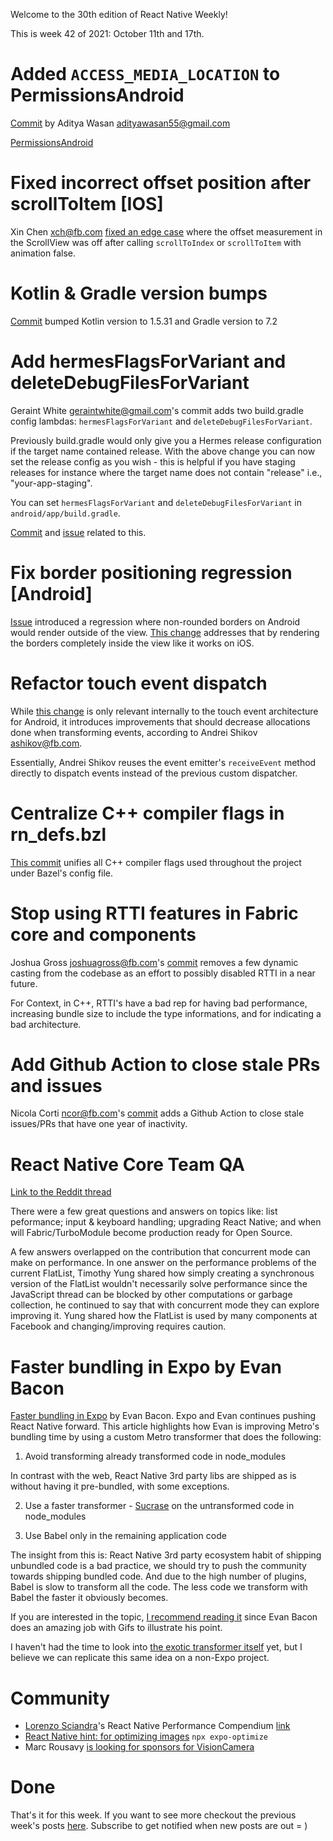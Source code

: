 
Welcome to the 30th edition of React Native Weekly! 


This is week 42 of 2021: October 11th and 17th.

# Added `ACCESS_MEDIA_LOCATION` to PermissionsAndroid 

[Commit](https://github.com/facebook/react-native/commit/79db4835681) by Aditya Wasan <adityawasan55@gmail.com>

[PermissionsAndroid](https://reactnative.dev/docs/permissionsandroid)

# Fixed incorrect offset position after scrollToItem [IOS]

Xin Chen <xch@fb.com> [fixed an edge case](https://github.com/facebook/react-native/commit/55392f65a6a) where the offset measurement in the ScrollView was off after calling `scrollToIndex` or `scrollToItem` with animation false. 


# Kotlin & Gradle version bumps

[Commit](https://github.com/facebook/react-native/commit/9ae33674314) bumped Kotlin version to 1.5.31 and Gradle version to 7.2

# Add hermesFlagsForVariant and deleteDebugFilesForVariant

Geraint White <geraintwhite@gmail.com>'s commit adds two build.gradle config lambdas: `hermesFlagsForVariant` and  `deleteDebugFilesForVariant`.

Previously build.gradle would only give you a Hermes release configuration if the target name contained release. With the above change you can now set the release config as you wish - this is helpful if you have staging releases for instance where the target name does not contain "release" i.e., "your-app-staging".


You can set `hermesFlagsForVariant` and  `deleteDebugFilesForVariant` in `android/app/build.gradle`.

[Commit](https://github.com/facebook/react-native/commit/91adb761cf1) and [issue](https://github.com/facebook/react-native/issues/25601#issuecomment-510856047) related to this.


# Fix border positioning regression [Android]

[Issue](https://github.com/facebook/react-native/issues/29099) introduced a regression where non-rounded borders on Android would render outside of the view. [This change](https://github.com/facebook/react-native/commit/d1a33cd139f) addresses that by rendering the borders completely inside the view like it works on iOS.

# Refactor touch event dispatch

While [this change](https://github.com/facebook/react-native/commit/a2feaeb5f11) is only relevant internally to the touch event architecture for Android, it introduces improvements that should decrease allocations done when transforming events, according to Andrei Shikov <ashikov@fb.com>.

Essentially, Andrei Shikov reuses the event emitter's `receiveEvent` method directly to dispatch events instead of the previous custom dispatcher.


# Centralize C++ compiler flags in rn_defs.bzl

[This commit](https://github.com/facebook/react-native/commit/a75e615a90b) unifies all C++ compiler flags used throughout the project under Bazel's config file.


# Stop using RTTI features in Fabric core and components

Joshua Gross <joshuagross@fb.com>'s [commit](https://github.com/facebook/react-native/commit/6525f9b0828) removes a few dynamic casting from the codebase as an effort to possibly disabled RTTI in a near future.

For Context, in C++, RTTI's have a bad rep for having bad performance, increasing bundle size to include the type informations, and for indicating a bad architecture.

# Add Github Action to close stale PRs and issues

Nicola Corti <ncor@fb.com>'s [commit](https://github.com/facebook/react-native/commit/37efe38e6cb) adds a Github Action to close stale issues/PRs that have one year of inactivity.



# React Native Core Team QA

[Link to the Reddit thread](https://www.reddit.com/r/reactnative/comments/pzdo1r/react_native_team_aua_thursday_oct_14_9am_pt/)

There were a few great questions and answers on topics like: list peformance; input & keyboard handling; upgrading React Native; and when will Fabric/TurboModule become production ready for Open Source.

A few answers overlapped on the contribution that concurrent mode can make on performance. In one answer on the performance problems of the current FlatList, Timothy Yung shared how simply creating a synchronous version of the FlatList wouldn't necessarily solve performance since the JavaScript thread can be blocked by other computations or garbage collection, he continued to say that with concurrent mode they can explore improving it. Yung shared how the FlatList is used by many components at Facebook and changing/improving requires caution. 


# Faster bundling in Expo by Evan Bacon

[Faster bundling in Expo](https://twitter.com/Baconbrix/status/1449043817663905793) by Evan Bacon. Expo and Evan continues pushing React Native forward. This article highlights how Evan is improving Metro's bundling time by using a custom Metro transformer that does the following:

1) Avoid transforming already transformed code in node_modules 

In contrast with the web, React Native 3rd party libs are shipped as is without having it pre-bundled, with some exceptions.

2) Use a faster transformer - [Sucrase](https://sucrase.io) on the untransformed code in node_modules

3) Use Babel only in the remaining application code

The insight from this is: React Native 3rd party ecosystem habit of shipping unbundled code is a bad practice, we should try to push the community towards shipping bundled code. And due to the high number of plugins, Babel is slow to transform all the code. The less code we transform with Babel the faster it obviously becomes. 

If you are interested in the topic, [I recommend reading it](https://blog.expo.dev/drastically-faster-bundling-in-react-native-a54f268e0ed1) since Evan Bacon does an amazing job with Gifs to illustrate his point. 

I haven't had the time to look into [the exotic transformer itself](https://github.com/expo/expo-cli/blob/master/packages/metro-config/src/transformer/createExoticTransformer.ts) yet, but I believe we can replicate this same idea on a non-Expo project.


# Community

- [Lorenzo Sciandra](https://twitter.com/Kelset)'s React Native Performance Compendium [link](https://lifeiswhat.notion.site/The-React-Native-Performance-Compendium-21d58f64292e4074afb73a10f760f303)
- [React Native hint: for optimizing images](https://twitter.com/jamonholmgren/status/1448386599599833091?s=20) `npx expo-optimize`
- Marc Rousavy [is looking for sponsors for VisionCamera](https://twitter.com/mrousavy/status/1447586433456386052)


# Done

That's it for this week. If you want to see more checkout the previous week's posts [here](/tags/react-native). Subscribe to get notified when new posts are out = )



